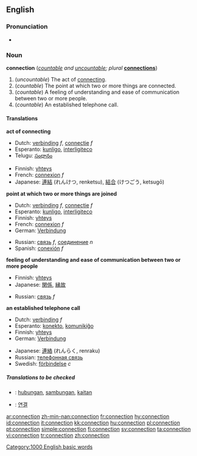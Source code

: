 ==English==

===Pronunciation===
*{{audio|en-us-connection.ogg|Audio (US)}}

===Noun===
'''connection''' (''[[countable]] and [[uncountable]]; plural'' '''[[connections]]''')

#(''uncountable'') The act of [[connect]]ing.
#(''countable'') The point at which two or more things are connected.
#(''countable'') A feeling of understanding and ease of communication between two or more people.
#(''countable'') An established telephone call.

====Translations====

'''act of connecting'''
{{top}}
*Dutch: [[verbinding]] ''f'', [[connectie]] ''f''
*Esperanto: [[kunligo]], [[interligiteco]]
*Telugu: [[సంధానం]]
{{mid}}
*Finnish: [[yhteys]]
*French: [[connexion]] ''f''
*Japanese: [[連結]] (れんけつ, renketsu), [[結合]] (けつごう, ketsugō)
{{bottom}}

'''point at which two or more things are joined'''
{{top}}
*Dutch: [[verbinding]] ''f'', [[connectie]] ''f''
*Esperanto: [[kunligo]], [[interligiteco]]
*Finnish: [[yhteys]]
*French: [[connexion]] ''f''
*German: [[Verbindung]]
{{mid}}
*Russian: [[связь]] ''f'', [[соединение]] ''n''
*Spanish: [[conexión]] ''f''
{{bottom}}

'''feeling of understanding and ease of communication between two or more people'''
{{top}}
*Finnish: [[yhteys]]
*Japanese: [[関係]], [[縁故]]
{{mid}}
*Russian: [[связь]] ''f''
{{bottom}}

'''an established telephone call'''
{{top}}
*Dutch: [[verbinding]] ''f''
*Esperanto: [[konekto]], [[komunikiĝo]]
*Finnish: [[yhteys]]
*German: [[Verbindung]]
{{mid}}
*Japanese: [[連絡]] (れんらく, renraku)
*Russian: [[телефонная связь]]
*Swedish: [[förbindelse]] ''c''
{{bottom}}

=====Translations to be checked=====
<!--Remove this section once all of the translations below have been moved into the tables above.-->
{{checktrans}}

*{{ttbc|Indonesian}}: [[hubung|hubungan]], [[sambung|sambungan]], [[kait|kaitan]]
*{{ttbc|Korean}}: [[연결]]

[[Category:1000 English basic words]]

[[ar:connection]]
[[zh-min-nan:connection]]
[[fr:connection]]
[[hy:connection]]
[[id:connection]]
[[it:connection]]
[[kk:connection]]
[[hu:connection]]
[[pl:connection]]
[[pt:connection]]
[[simple:connection]]
[[fi:connection]]
[[sv:connection]]
[[ta:connection]]
[[vi:connection]]
[[tr:connection]]
[[zh:connection]]